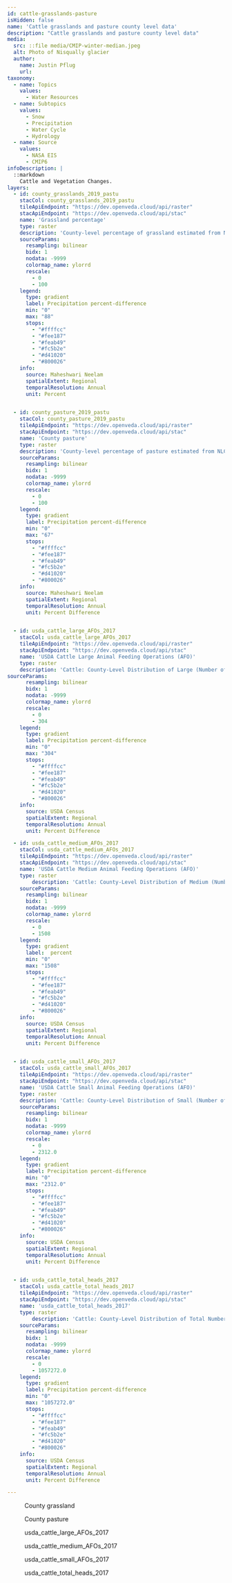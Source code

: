 ```yaml
---
id: cattle-grasslands-pasture
isHidden: false
name: 'Cattle grasslands and pasture county level data'
description: "Cattle grasslands and pasture county level data"
media:
  src: ::file media/CMIP-winter-median.jpeg
  alt: Photo of Nisqually glacier
  author:
    name: Justin Pflug
    url: 
taxonomy:
  - name: Topics
    values:
      - Water Resources
  - name: Subtopics
    values:
      - Snow
      - Precipitation
      - Water Cycle
      - Hydrology
  - name: Source
    values:
      - NASA EIS
      - CMIP6
infoDescription: |
  ::markdown
    Cattle and Vegetation Changes.
layers:
  - id: county_grasslands_2019_pastu
    stacCol: county_grasslands_2019_pastu
    tileApiEndpoint: "https://dev.openveda.cloud/api/raster"
    stacApiEndpoint: "https://dev.openveda.cloud/api/stac"
    name: 'Grassland percentage'
    type: raster
    description: 'County-level percentage of grassland estimated from NLCD land cover data'
    sourceParams:
      resampling: bilinear
      bidx: 1
      nodata: -9999
      colormap_name: ylorrd
      rescale:
        - 0
        - 100
    legend:
      type: gradient
      label: Precipitation percent-difference
      min: "0"
      max: "88"
      stops:
        - "#ffffcc"
        - "#fee187"
        - "#feab49"
        - "#fc5b2e"
        - "#d41020"
        - "#800026" 
    info:
      source: Maheshwari Neelam 
      spatialExtent: Regional
      temporalResolution: Annual
      unit: Percent


  - id: county_pasture_2019_pastu
    stacCol: county_pasture_2019_pastu
    tileApiEndpoint: "https://dev.openveda.cloud/api/raster"
    stacApiEndpoint: "https://dev.openveda.cloud/api/stac"
    name: 'County pasture'
    type: raster
    description: 'County-level percentage of pasture estimated from NLCD land cover data'
    sourceParams:
      resampling: bilinear
      bidx: 1
      nodata: -9999
      colormap_name: ylorrd
      rescale:
        - 0
        - 100
    legend:
      type: gradient
      label: Precipitation percent-difference
      min: "0"
      max: "67"
      stops:
        - "#ffffcc"
        - "#fee187"
        - "#feab49"
        - "#fc5b2e"
        - "#d41020"
        - "#800026" 
    info:
      source: Maheshwari Neelam
      spatialExtent: Regional
      temporalResolution: Annual
      unit: Percent Difference


  - id: usda_cattle_large_AFOs_2017
    stacCol: usda_cattle_large_AFOs_2017
    tileApiEndpoint: "https://dev.openveda.cloud/api/raster"
    stacApiEndpoint: "https://dev.openveda.cloud/api/stac"
    name: 'USDA Cattle Large Animal Feeding Operations (AFO)'
    type: raster
    description: 'Cattle: County-Level Distribution of Large (Number of operations that managed 200 or more heads) Animal Feeding Operations (AFO).'
sourceParams:
      resampling: bilinear
      bidx: 1
      nodata: -9999
      colormap_name: ylorrd
      rescale:
        - 0
        - 304
    legend:
      type: gradient
      label: Precipitation percent-difference
      min: "0"
      max: "304"
      stops:
        - "#ffffcc"
        - "#fee187"
        - "#feab49"
        - "#fc5b2e"
        - "#d41020"
        - "#800026" 
    info:
      source: USDA Census
      spatialExtent: Regional
      temporalResolution: Annual
      unit: Percent Difference

  - id: usda_cattle_medium_AFOs_2017
    stacCol: usda_cattle_medium_AFOs_2017
    tileApiEndpoint: "https://dev.openveda.cloud/api/raster"
    stacApiEndpoint: "https://dev.openveda.cloud/api/stac"
    name: 'USDA Cattle Medium Animal Feeding Operations (AFO)'
    type: raster
        description: 'Cattle: County-Level Distribution of Medium (Number of operations that managed between 50 and 199 heads) Animal Feeding Operations (AFO).'
    sourceParams:
      resampling: bilinear
      bidx: 1
      nodata: -9999
      colormap_name: ylorrd
      rescale:
        - 0
        - 1508
    legend:
      type: gradient
      label:  percent
      min: "0"
      max: "1508"
      stops:
        - "#ffffcc"
        - "#fee187"
        - "#feab49"
        - "#fc5b2e"
        - "#d41020"
        - "#800026" 
    info:
      source: USDA Census
      spatialExtent: Regional
      temporalResolution: Annual
      unit: Percent Difference


  - id: usda_cattle_small_AFOs_2017
    stacCol: usda_cattle_small_AFOs_2017
    tileApiEndpoint: "https://dev.openveda.cloud/api/raster"
    stacApiEndpoint: "https://dev.openveda.cloud/api/stac"
    name: 'USDA Cattle Small Animal Feeding Operations (AFO)'
    type: raster
    description: 'Cattle: County-Level Distribution of Small (Number of operations that managed less than 50 heads) Animal Feeding Operations (AFO).'
    sourceParams:
      resampling: bilinear
      bidx: 1
      nodata: -9999
      colormap_name: ylorrd
      rescale:
        - 0
        - 2312.0
    legend:
      type: gradient
      label: Precipitation percent-difference
      min: "0"
      max: "2312.0"
      stops:
        - "#ffffcc"
        - "#fee187"
        - "#feab49"
        - "#fc5b2e"
        - "#d41020"
        - "#800026" 
    info:
      source: USDA Census
      spatialExtent: Regional
      temporalResolution: Annual
      unit: Percent Difference


  - id: usda_cattle_total_heads_2017
    stacCol: usda_cattle_total_heads_2017
    tileApiEndpoint: "https://dev.openveda.cloud/api/raster"
    stacApiEndpoint: "https://dev.openveda.cloud/api/stac"
    name: 'usda_cattle_total_heads_2017'
    type: raster
        description: 'Cattle: County-Level Distribution of Total Number of Heads.'
    sourceParams:
      resampling: bilinear
      bidx: 1
      nodata: -9999
      colormap_name: ylorrd
      rescale:
        - 0
        - 1057272.0
    legend:
      type: gradient
      label: Precipitation percent-difference
      min: "0"
      max: "1057272.0"
      stops:
        - "#ffffcc"
        - "#fee187"
        - "#feab49"
        - "#fc5b2e"
        - "#d41020"
        - "#800026" 
    info:
      source: USDA Census
      spatialExtent: Regional
      temporalResolution: Annual
      unit: Percent Difference

---
```


<Block>
  <Figure>
    <Map
      datasetId='cattle-grasslands-pasture'
      layerId='county_grasslands_2019_pastu'
      dateTime='2019-01-01'
      zoom={3.0}
      center={[-98.8209,38.174]}
    />
    <Caption
      attrAuthor='NASA'
      attrUrl='https://nasa.gov/'
    >
    County grassland
  </Caption>  
  </Figure>
</Block>

<Block>
  <Figure>
    <Map
      datasetId='cattle-grasslands-pasture'
      layerId='county_pasture_2019_pastu'
      dateTime='2019-01-01'
      zoom={3.0}
      center={[-98.8209,38.174]}
    />
    <Caption
      attrAuthor='NASA'
      attrUrl='https://nasa.gov/'
    >
    County pasture
  </Caption>  
  </Figure>
</Block>


<Block>
  <Figure>
    <Map
      datasetId='cattle-grasslands-pasture'
      layerId='usda_cattle_large_AFOs_2017'
      dateTime='2017-01-01'
      zoom={3.0}
      center={[-98.8209,38.174]}
    />
    <Caption
      attrAuthor='NASA'
      attrUrl='https://nasa.gov/'
    >
    usda_cattle_large_AFOs_2017
  </Caption>  
  </Figure>
</Block>

<Block>
  <Figure>
    <Map
      datasetId='cattle-grasslands-pasture'
      layerId='usda_cattle_medium_AFOs_2017'
      dateTime='2017-01-01'
      zoom={3.0}
      center={[-98.8209,38.174]}
    />
    <Caption
      attrAuthor='NASA'
      attrUrl='https://nasa.gov/'
    >
    usda_cattle_medium_AFOs_2017
  </Caption>  
  </Figure>
</Block>

<Block>
  <Figure>
    <Map
      datasetId='cattle-grasslands-pasture'
      layerId='usda_cattle_small_AFOs_2017'
      dateTime='2017-01-01'
      zoom={3.0}
      center={[-98.8209,38.174]}
    />
    <Caption
      attrAuthor='NASA'
      attrUrl='https://nasa.gov/'
    >
    usda_cattle_small_AFOs_2017
  </Caption>  
  </Figure>
</Block>

<Block>
  <Figure>
    <Map
      datasetId='cattle-grasslands-pasture'
      layerId='usda_cattle_total_heads_2017'
      dateTime='2017-01-01'
      zoom={3.0}
      center={[-98.8209,38.174]}
    />
    <Caption
      attrAuthor='NASA'
      attrUrl='https://nasa.gov/'
    >
    usda_cattle_total_heads_2017
  </Caption>  
  </Figure>
</Block>

